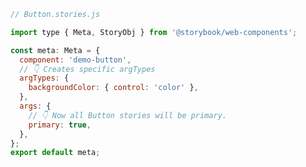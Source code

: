 ```js
// Button.stories.js

import type { Meta, StoryObj } from '@storybook/web-components';

const meta: Meta = {
  component: 'demo-button',
  // 👇 Creates specific argTypes
  argTypes: {
    backgroundColor: { control: 'color' },
  },
  args: {
    // 👇 Now all Button stories will be primary.
    primary: true,
  },
};
export default meta;
```
